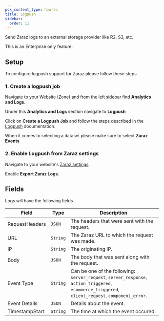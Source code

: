 ```yaml
---
pcx_content_type: how-to
title: Logpush
sidebar:
  order: 11
---
```



Send Zaraz logs to an external storage provider like R2, S3, etc.

This is an Enterprise only feature.

## Setup

To configure logpush support for Zaraz please follow these steps

### 1. Create a logpush job

Navigate to your Website (Zone) and from the left sidebar find **Analytics and Logs**.

Under this **Analytics and Logs** section navigate to **Logpush**

Click on **Create a Logpush Job** and follow the steps described in the [Logpush](/logs/logpush/) documentation.

When it comes to selecting a dataset please make sure to select **Zaraz Events**

### 2. Enable Logpush from Zaraz settings

Navigate to your website's [Zaraz settings](https://dash.cloudflare.com/?to=/:account/:zone/zaraz/settings)

Enable **Export Zaraz Logs**.

## Fields

Logs will have the following fields

| Field          | Type     | Description                                                                                                                                                                    |
| -------------- | -------- | ------------------------------------------------------------------------------------------------------------------------------------------------------------------------------ |
| RequestHeaders | `JSON`   | The headers that were sent with the request.                                                                                                                                   |
| URL            | `String` | The Zaraz URL to which the request was made.                                                                                                                                |
| IP             | `String` | The originating IP.                                                                                                                                                            |
| Body           | `JSON`   | The body that was sent along with the request.                                                                                                                                 |
| Event Type     | `String` | Can be one of the following: `server_request`, `server_response`, `action_triggered`, `ecommerce_triggered`, `client_request`, `component_error`. |
| Event Details  | `JSON`   | Details about the event.                                                                                                                                                       |
| TimestampStart | `String` | The time at which the event occured.                                                                                                                                           |
